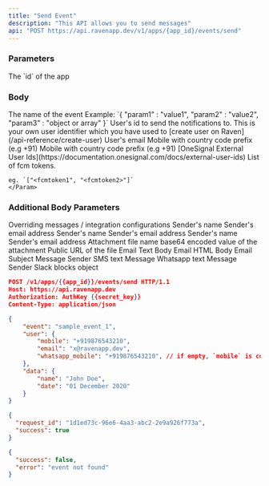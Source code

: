 ```yaml
---
title: "Send Event"
description: "This API allows you to send messages"
api: "POST https://api.ravenapp.dev/v1/apps/{app_id}/events/send"
---
```


### Parameters

<Param path="app_id" type="string" required>
  The `id` of the app
</Param>

### Body

<Param body="event" type="string" required>
  The name of the event
</Param>

<Param body="data" type="object">
  Example: `{ "param1" : "value1", "param2" : "value2", "param3" : "object or array" }`
</Param>

<Param body="user" type="object">
  <Expandable>
    <Param body="user_id" type="string">
      User's id to send the notifications to. This is your own user identifier which
      you have used to [create user on Raven](/api-reference/create-user)
    </Param>
    <Param body="email" type="string">
      User's email
    </Param>
    <Param body="mobile" type="string">
      Mobile with country code prefix (e.g +91)
    </Param>
    <Param body="whatsapp_mobile" type="string">
      Mobile with country code prefix (e.g +91)
    </Param>
    <Param body="onesignal_external_id" type="string">
      [OneSignal External User
      Ids](https://documentation.onesignal.com/docs/external-user-ids)
    </Param>
    <Param body="fcm_tokens" type="string[]">
    List of fcm tokens.

    eg. `["<fcmtoken1", "<fcmtoken2>"]`
    </Param>

  </Expandable>
</Param>

### Additional Body Parameters

<Param body="override" type="object">
  Overriding messages / integration configurations
  <Expandable>
    <Param body="email" type="object">
      <Expandable>
        <Param body="from" type="object">
          <Expandable>
            <Param body="name" type="string">
              Sender's name
            </Param>
            <Param body="address" type="string">
              Sender's email address
            </Param>
          </Expandable>
        </Param>
        <Param body="cc" type="object[]">
          <Expandable>
            <Param body="name" type="string">
              Sender's name
            </Param>
            <Param body="address" type="string">
              Sender's email address
            </Param>
          </Expandable>
        </Param>
        <Param body="bcc" type="object[]">
          <Expandable>
            <Param body="name" type="string">
              Sender's name
            </Param>
            <Param body="address" type="string">
              Sender's email address
            </Param>
          </Expandable>
        </Param>
        <Param body="attachments" type="object[]">
          <Expandable>
            <Param body="file_name" type="string">
              Attachment file name
            </Param>
            <Param body="content" type="string">
              base64 encoded value of the attachment
            </Param>
            <Param body="url" type="string">
              Public URL of the file
            </Param>
          </Expandable>
        </Param>
        <Param body="message" type="object">
          <Expandable>
            <Param body="text" type="string">
              Email Text Body
            </Param>
            <Param body="html_body" type="string">
              Email HTML Body
            </Param>
            <Param body="subject" type="string">
              Email Subject
            </Param>
          </Expandable>
        </Param>
      </Expandable>
    </Param>
    <Param body="sms" type="object">
      <Expandable>
        <Param body="message" type="object">
          Message
          <Param body="text" type="string">
            Sender
          </Param>
          <Param body="text" type="string">
            SMS text
          </Param>
        </Param>
      </Expandable>
    </Param>
    <Param body="whatsapp" type="object">
      <Expandable>
        <Param body="message" type="object">
          Message
          <Param body="text" type="string">
            Whatsapp text
          </Param>
        </Param>
      </Expandable>
    </Param>
    <Param body="slack" type="object">
      <Expandable>
        <Param body="message" type="object">
          Message
          <Param body="text" type="string">
            Sender
          </Param>
          <Param body="blocks" type="object">
            Slack blocks object
          </Param>
        </Param>
      </Expandable>
    </Param>
  </Expandable>
</Param>

<RequestExample>

```json Request Example
POST /v1/apps/{{app_id}}/events/send HTTP/1.1
Host: https://api.ravenapp.dev
Authorization: AuthKey {{secret_key}}
Content-Type: application/json

{
    "event": "sample_event_1",
    "user": {
        "mobile": "+919876543210",
        "email": "x@ravenapp.dev",
        "whatsapp_mobile": "+919876543210", // if empty, `mobile` is considered for whatsapp
    },
    "data": {
        "name": "John Doe",
        "date": "01 December 2020"
    }
}
```

</RequestExample>

<ResponseExample>

```json 200 Response
{
  "request_id": "1d1ed73c-96e6-4aa3-abc2-2e9a926f773a",
  "success": true
}
```

```json 404 Response
{
  "success": false,
  "error": "event not found"
}
```

</ResponseExample>
